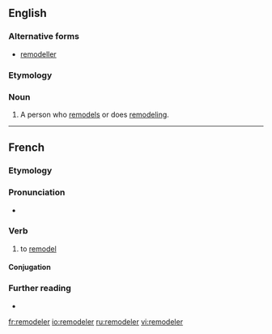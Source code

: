 ==English==

===Alternative forms===
* [[remodeller]]

===Etymology===
{{suffix|remodel|er|lang=en}}

===Noun===
{{en-noun}}

# A person who [[remodel]]s or does [[remodeling]].

----

==French==

===Etymology===
{{prefix|re|modeler|lang=fr}}

===Pronunciation===
* {{IPA|/ʁə.mɔ.də.le/|lang=fr}}

===Verb===
{{fr-verb}}

# {{lb|fr|transitive}} to [[remodel]]

====Conjugation====
{{fr-conj-auto|remod|eler}}

===Further reading===
* {{R:TLFi}}

[[fr:remodeler]]
[[io:remodeler]]
[[ru:remodeler]]
[[vi:remodeler]]